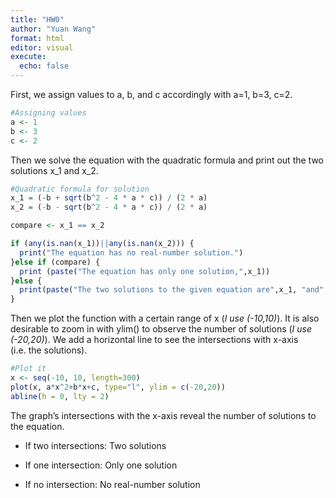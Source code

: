 ```yaml
---
title: "HW0"
author: "Yuan Wang"
format: html
editor: visual
execute: 
  echo: false
---
```


First, we assign values to a, b, and c accordingly with a=1, b=3, c=2.

```r
#Assigning values
a <- 1
b <- 3
c <- 2
```

Then we solve the equation with the quadratic formula and print out the two solutions x_1 and x_2.

```r
#Quadratic formula for solution
x_1 = (-b + sqrt(b^2 - 4 * a * c)) / (2 * a)
x_2 = (-b - sqrt(b^2 - 4 * a * c)) / (2 * a)

compare <- x_1 == x_2

if (any(is.nan(x_1))||any(is.nan(x_2))) {
  print("The equation has no real-number solution.")
}else if (compare) {
  print (paste("The equation has only one solution,",x_1))
}else {
  print(paste("The two solutions to the given equation are",x_1, "and", x_2))
}
```

Then we plot the function with a certain range of x (*I use (-10,10)*). It is also desirable to zoom in with ylim() to observe the number of solutions (*I use (-20,20)*). We add a horizontal line to see the intersections with x-axis (i.e. the solutions).

```r
#Plot it
x <- seq(-10, 10, length=300)
plot(x, a*x^2+b*x+c, type="l", ylim = c(-20,20))
abline(h = 0, lty = 2)
```

The graph's intersections with the x-axis reveal the number of solutions to the equation.

-   If two intersections: Two solutions

-   If one intersection: Only one solution

-   If no intersection: No real-number solution
